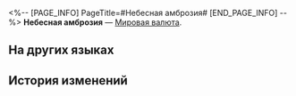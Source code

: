 <%-- [PAGE_INFO]
PageTitle=#Небесная амброзия#
[END_PAGE_INFO] --%>
{{Предмет Инфобокс
|id          = 120004
|Изображение = Предмет Небесная амброзия.png
|Тип         = Мировая валюта
|Инвентарь   = Ценные предметы
|Редкость    = 3
|Эффект      = 
|Описание    = Говорят, что даже титаны мечтают об этом чудесном напитке. Вылейте его в Чашу приливов Вихря сотворения.
|Источник1   = [[Амфореус]]
|Источник2   = [[Миссии Освоения]]
|Источник3   = [[Миссии приключения]]
}}
{{Описание|Лучшая из амброзий Амфореуса, золотистый и сладкий нектар. Говорят, что амброзия пролилась на землю из тела Кубка Изобилия, что делает её идеальным подношением титанам. Всего нескольких капель достаточно для погружения в пьянящий аромат. При употреблении в одиночку можно потерять сознание и будто утонуть в безбрежном океане.}}
'''Небесная амброзия''' — [[Мировая валюта]].

==На других языках==
{{На других языках
|en   = Celestial Ambrosia
|zhs  = 仙馔秘酿
|zht  = 仙饌秘釀
|ja   = 極上のネクタール
|ko   = 신주 암브로시아
|es   = Ambrosía celestial
|fr   = Ambroisie céleste
|ru   = Небесная амброзия
|th   = น้ำอมฤต
|vi   = Rượu Mật Thần Thánh
|de   = Himmlische Ambrosia
|id   = Celestial Ambrosia
|pt   = Ambrosia Celestial
}}

==История изменений==
{{История изменений|3.5}}